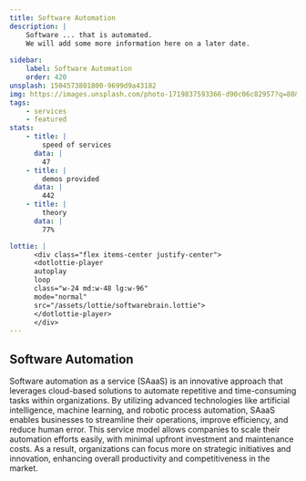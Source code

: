 ```yaml
---
title: Software Automation
description: |
    Software ... that is automated.
    We will add some more information here on a later date.
    
sidebar:
    label: Software Automation
    order: 420
unsplash: 1504573801800-9699d9a43182
img: https://images.unsplash.com/photo-1719837593366-d90c06c82957?q=80&w=1970&auto=format&fit=crop&ixlib=rb-4.0.3
tags:
    - services
    - featured
stats:
    - title: |
        speed of services
      data: |
        47
    - title: |
        demos provided
      data: |
        442
    - title: |
        theory
      data: |
        77%

lottie: |
      <div class="flex items-center justify-center">
      <dotlottie-player
      autoplay
      loop
      class="w-24 md:w-48 lg:w-96"
      mode="normal"
      src="/assets/lottie/softwarebrain.lottie">
      </dotlottie-player>
      </div>
---
```


## Software Automation

Software automation as a service (SAaaS) is an innovative approach that leverages cloud-based solutions to automate repetitive and time-consuming tasks within organizations.
By utilizing advanced technologies like artificial intelligence, machine learning, and robotic process automation, SAaaS enables businesses to streamline their operations, improve efficiency, and reduce human error.
This service model allows companies to scale their automation efforts easily, with minimal upfront investment and maintenance costs.
As a result, organizations can focus more on strategic initiatives and innovation, enhancing overall productivity and competitiveness in the market.
